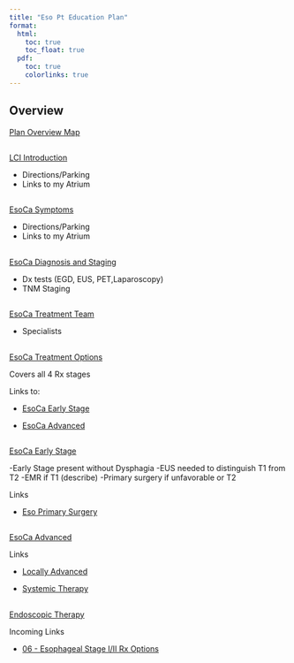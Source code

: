```yaml
---
title: "Eso Pt Education Plan"
format:
  html:
    toc: true
    toc_float: true
  pdf:
    toc: true
    colorlinks: true
---
```


## Overview

[Plan Overview Map](plan_overview.pdf)

##

[LCI Introduction](01-intro_LCI.pdf)

- Directions/Parking
- Links to my Atrium

##

[EsoCa Symptoms](015-Eso_symptoms.pdf)

- Directions/Parking
- Links to my Atrium

##

[EsoCa Diagnosis and Staging](02-Eso_Dx_Staging.pdf)

- Dx tests (EGD, EUS, PET,Laparoscopy)
- TNM Staging

##
[EsoCa Treatment Team](03-Eso_Care_team.pdf)

- Specialists

##


[EsoCa Treatment Options](04-Eso_Rx_Options.pdf)

Covers all 4 Rx stages

Links to: 

- [EsoCa Early Stage](06-Eso_Early.pdf)

- [EsoCa Advanced](08-Eso_Advanced.pdf)

##

[EsoCa Early Stage](06-Eso_Early.pdf)

-Early Stage present without Dysphagia
-EUS needed to distinguish T1 from T2
-EMR if T1 (describe)
-Primary surgery if unfavorable or T2

Links


- [Eso Primary Surgery](12-Eso_Surgery.pdf)


##

[EsoCa Advanced](08-Eso_Advanced.pdf)

Links 

- [Locally Advanced](14_Trimodality.pdf)

- [Systemic Therapy](16_Systemic.pdf)

##

[Endoscopic Therapy](10-Eso_Endo_Rx.pdf)

Incoming Links

- [06 - Esophageal Stage I/II Rx Options](#eso_stage_I_II)
